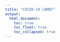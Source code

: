 ```yaml
---
title: "COVID-19 CBMDF"
output:
  html_document:
    toc: true
    toc_float: true
    toc_collapsed: true
---
```


